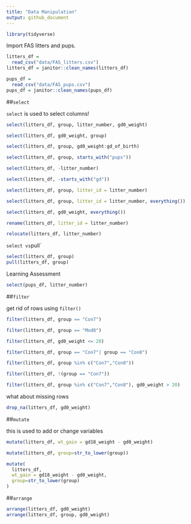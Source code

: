 ```yaml
---
title: "Data Manipulation"
output: github_document
---
```


```r
library(tidyverse)
```

Import FAS litters and pups.

```r
litters_df = 
  read_csv("data/FAS_litters.csv")
litters_df = janitor::clean_names(litters_df)

pups_df = 
  read_csv("data/FAS_pups.csv")
pups_df = janitor::clean_names(pups_df)
```

##`select`

`select` is used to select columns!

```r
select(litters_df, group, litter_number, gd0_weight)

select(litters_df, gd0_weight, group)

select(litters_df, group, gd0_weight:gd_of_birth)

select(litters_df, group, starts_with("pups"))

select(litters_df, -litter_number)

select(litters_df, -starts_with("gd"))

select(litters_df, group, litter_id = litter_number)

select(litters_df, group, litter_id = litter_number, everything())

select(litters_df, gd0_weight, everything())
```

```r
rename(litters_df, litter_id = litter_number)

relocate(litters_df, litter_number)
```

`select vs `pull`

```r
select(litters_df, group)
pull(litters_df, group)
```

Learning Assessment 

```r
select(pups_df, litter_number)
```


##`filter`

get rid of rows using `filter()`

```r
filter(litters_df, group == "Con7")

filter(litters_df, group == "Mod8")

filter(litters_df, gd0_weight <= 20)

filter(litters_df, group == "Con7"| group == "Con8")

filter(litters_df, group %in% c("Con7","Con8"))

filter(litters_df, !(group == "Con7"))

filter(litters_df, group %in% c("Con7","Con8"), gd0_weight > 20)

```

what about missing rows

```r
drop_na(litters_df, gd0_weight)
```


 ##`mutate`
 
 this is used to add or change variables
 
```r
mutate(litters_df, wt_gain = gd18_weight - gd0_weight)

mutate(litters_df, group=str_to_lower(group))

mutate(
  litters_df, 
  wt_gain = gd18_weight - gd0_weight,
  group=str_to_lower(group)
)
```

##`arrange`

```r
arrange(litters_df, gd0_weight)
arrange(litters_df, group, gd0_weight)
```


